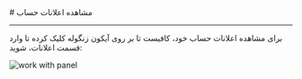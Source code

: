

<Layout>
<Head>
<title>مستندات مشاهده اعلانات حساب - لیارا</title>
<meta property="og:title" content="مستندات خدمات رایانش ابری لیارا" />
<meta property="og:description" content="مستندات مربوط به نحوه مشاهده  اعلانات حساب در پنل کاربری لیارا"  />
</Head>
# مشاهده اعلانات حساب
<hr className="mb-2" />


برای مشاهده اعلانات حساب خود، کافیست تا بر روی آیکون زنگوله کلیک کرده تا وارد قسمت اعلانات، شوید: 

<div className="h-4" />
<img src="https://media.liara.ir/docs/see-notifs.png" alt="work with panel"/>
<div className="h-4" />

</Layout>